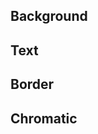 
<Meta title="Colors" />

## Background

<ColorPalette>
  <ColorItem
    title="background.primary"
    colors={{
      default: colors.background.primary.default,
    }}
  />
  <ColorItem
    title="background.secondary"
    colors={{
      default: colors.background.secondary.default,
    }}
  />
</ColorPalette>

## Text

<ColorPalette>
  <ColorItem
    title="text.primary"
    colors={{
      default: colors.text.primary.default,
      disabled: colors.text.primary.disabled,
    }}
  />
  <ColorItem
    title="text.secondary"
    colors={{
      default: colors.text.secondary.default,
    }}
  />
  <ColorItem
    title="text.tertiary"
    colors={{
      default: colors.text.tertiary.default,
    }}
  />
</ColorPalette>

## Border

<ColorPalette>
  <ColorItem
    title="border.primary"
    colors={{
      default: colors.border.primary.default,
    }}
  />
</ColorPalette>

## Chromatic

<ColorPalette>
  <ColorItem
    title="chromatic.red"
    colors={{
      default: colors.chromatic.red.default,
      hover: colors.chromatic.red.hover,
      active: colors.chromatic.red.active,
      disabled: colors.chromatic.red.disabled,
    }}
  />
  <ColorItem
    title="chromatic.blue"
    colors={{
      default: colors.chromatic.blue.default,
      vivid: colors.chromatic.blue.vivid,
    }}
  />
  <ColorItem
    title="chromatic.yellow"
    colors={{
      default: colors.chromatic.yellow.default,
      hover: colors.chromatic.red.hover,
      active: colors.chromatic.red.active,
      disabled: colors.chromatic.red.disabled,
      "hover-secondary": colors.chromatic.yellow["hover-secondary"],
    }}
  />
</ColorPalette>

